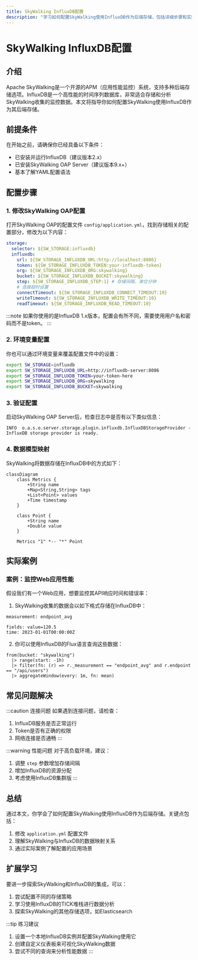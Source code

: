 ```yaml
---
title: SkyWalking InfluxDB配置
description: "学习如何配置SkyWalking使用InfluxDB作为后端存储，包括详细步骤和实际案例演示。"
---
```


# SkyWalking InfluxDB配置

## 介绍

Apache SkyWalking是一个开源的APM（应用性能监控）系统，支持多种后端存储选项。InfluxDB是一个高性能的时间序列数据库，非常适合存储和分析SkyWalking收集的监控数据。本文将指导你如何配置SkyWalking使用InfluxDB作为其后端存储。

## 前提条件

在开始之前，请确保你已经具备以下条件：
- 已安装并运行InfluxDB（建议版本2.x）
- 已安装SkyWalking OAP Server（建议版本9.x+）
- 基本了解YAML配置语法

## 配置步骤

### 1. 修改SkyWalking OAP配置

打开SkyWalking OAP的配置文件 `config/application.yml`，找到存储相关的配置部分，修改为以下内容：

```yaml
storage:
  selector: ${SW_STORAGE:influxdb}
  influxdb:
    url: ${SW_STORAGE_INFLUXDB_URL:http://localhost:8086}
    token: ${SW_STORAGE_INFLUXDB_TOKEN:your-influxdb-token}
    org: ${SW_STORAGE_INFLUXDB_ORG:skywalking}
    bucket: ${SW_STORAGE_INFLUXDB_BUCKET:skywalking}
    step: ${SW_STORAGE_INFLUXDB_STEP:1} # 存储间隔，单位分钟
    # 连接超时设置
    connectTimeout: ${SW_STORAGE_INFLUXDB_CONNECT_TIMEOUT:10}
    writeTimeout: ${SW_STORAGE_INFLUXDB_WRITE_TIMEOUT:10}
    readTimeout: ${SW_STORAGE_INFLUXDB_READ_TIMEOUT:10}
```

:::note
如果你使用的是InfluxDB 1.x版本，配置会有所不同，需要使用用户名和密码而不是token。
:::

### 2. 环境变量配置

你也可以通过环境变量来覆盖配置文件中的设置：

```bash
export SW_STORAGE=influxdb
export SW_STORAGE_INFLUXDB_URL=http://influxdb-server:8086
export SW_STORAGE_INFLUXDB_TOKEN=your-token-here
export SW_STORAGE_INFLUXDB_ORG=skywalking
export SW_STORAGE_INFLUXDB_BUCKET=skywalking
```

### 3. 验证配置

启动SkyWalking OAP Server后，检查日志中是否有以下类似信息：

```
INFO  o.a.s.o.server.storage.plugin.influxdb.InfluxDBStorageProvider - InfluxDB storage provider is ready.
```

### 4. 数据模型映射

SkyWalking将数据存储在InfluxDB中的方式如下：

```mermaid
classDiagram
    class Metrics {
        +String name
        +Map<String,String> tags
        +List<Point> values
        +Time timestamp
    }
    
    class Point {
        +String name
        +Double value
    }
    
    Metrics "1" *-- "*" Point
```

## 实际案例

### 案例：监控Web应用性能

假设我们有一个Web应用，想要监控其API响应时间和错误率：

1. SkyWalking收集的数据会以如下格式存储在InfluxDB中：

```
measurement: endpoint_avg

fields: value=120.5
time: 2023-01-01T00:00:00Z
```

2. 你可以使用InfluxDB的Flux语言查询这些数据：

```flux
from(bucket: "skywalking")
  |> range(start: -1h)
  |> filter(fn: (r) => r._measurement == "endpoint_avg" and r.endpoint == "/api/users")
  |> aggregateWindow(every: 1m, fn: mean)
```

## 常见问题解决

:::caution 连接问题
如果遇到连接问题，请检查：
1. InfluxDB服务是否正常运行
2. Token是否有正确的权限
3. 网络连接是否通畅
:::

:::warning 性能问题
对于高负载环境，建议：
1. 调整 `step` 参数增加存储间隔
2. 增加InfluxDB的资源分配
3. 考虑使用InfluxDB集群版
:::

## 总结

通过本文，你学会了如何配置SkyWalking使用InfluxDB作为后端存储。关键点包括：
1. 修改 `application.yml` 配置文件
2. 理解SkyWalking与InfluxDB的数据映射关系
3. 通过实际案例了解配置的应用场景

## 扩展学习

要进一步探索SkyWalking和InfluxDB的集成，可以：
1. 尝试配置不同的存储策略
2. 学习使用InfluxDB的TICK堆栈进行数据分析
3. 探索SkyWalking的其他存储选项，如Elasticsearch

:::tip 练习建议
1. 设置一个本地InfluxDB实例并配置SkyWalking使用它
2. 创建自定义仪表板来可视化SkyWalking数据
3. 尝试不同的查询来分析性能数据
:::